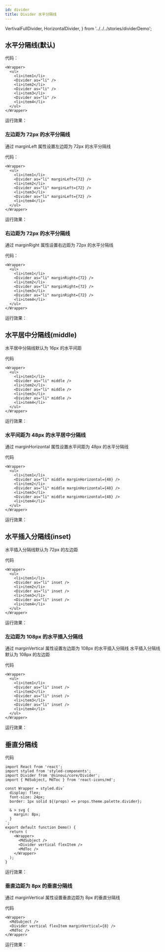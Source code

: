 ```yaml
---
id: divider
title: Divider 水平分隔线
---
```


  VertivalFullDivider,
  HorizontalDivider,
} from '../../../stories/dividerDemo';

## 水平分隔线(默认)

代码：

```tsx
<Wrapper>
  <ul>
    <li>item1</li>
    <Divider as="li" />
    <li>item2</li>
    <Divider as="li" />
    <li>item3</li>
    <Divider as="li" />
    <li>item4</li>
  </ul>
</Wrapper>
```

运行效果：

<CardStoryLayout>
  <HorizontalDivider />
</CardStoryLayout>

### 左边距为 72px 的水平分隔线

通过 marginLeft 属性设置左边距为 72px 的水平分隔线

代码：

```tsx
<Wrapper>
  <ul>
    <li>item1</li>
    <Divider as="li" marginLeft={72} />
    <li>item2</li>
    <Divider as="li" marginLeft={72} />
    <li>item3</li>
    <Divider as="li" marginLeft={72} />
    <li>item4</li>
  </ul>
</Wrapper>
```

运行效果：

<CardStoryLayout>
  <HorizontalDivider marginLeft={72} />
</CardStoryLayout>

### 右边距为 72px 的水平分隔线

通过 marginRight 属性设置右边距为 72px 的水平分隔线

代码：

```tsx
<Wrapper>
  <ul>
    <li>item1</li>
    <Divider as="li" marginRight={72} />
    <li>item2</li>
    <Divider as="li" marginRight={72} />
    <li>item3</li>
    <Divider as="li" marginRight={72} />
    <li>item4</li>
  </ul>
</Wrapper>
```

运行效果：

<CardStoryLayout>
  <HorizontalDivider marginRight={72} />
</CardStoryLayout>

## 水平居中分隔线(middle)

水平居中分隔线默认为 16px 的水平间距

代码

```tsx
<Wrapper>
  <ul>
    <li>item1</li>
    <Divider as="li" middle />
    <li>item2</li>
    <Divider as="li" middle />
    <li>item3</li>
    <Divider as="li" middle />
    <li>item4</li>
  </ul>
</Wrapper>
```

运行效果：

<CardStoryLayout>
  <HorizontalDivider middle />
</CardStoryLayout>

### 水平间距为 48px 的水平居中分隔线

通过 marginHorizontal 属性设置水平间距为 48px 的水平分隔线

代码

```tsx
<Wrapper>
  <ul>
    <li>item1</li>
    <Divider as="li" middle marginHorizontal={48} />
    <li>item2</li>
    <Divider as="li" middle marginHorizontal={48} />
    <li>item3</li>
    <Divider as="li" middle marginHorizontal={48} />
    <li>item4</li>
  </ul>
</Wrapper>
```

运行效果：

<CardStoryLayout>
  <HorizontalDivider middle marginHorizontal={48} />
</CardStoryLayout>

## 水平插入分隔线(inset)

水平插入分隔线默认为 72px 的左边距

代码

```tsx
<Wrapper>
  <ul>
    <li>item1</li>
    <Divider as="li" inset />
    <li>item2</li>
    <Divider as="li" inset />
    <li>item3</li>
    <Divider as="li" inset />
    <li>item4</li>
  </ul>
</Wrapper>
```

运行效果：

<CardStoryLayout>
  <HorizontalDivider inset />
</CardStoryLayout>

### 左边距为 108px 的水平插入分隔线

通过 marginVertical 属性设置左边距为 108px 的水平插入分隔线
水平插入分隔线默认为 108px 的左边距

代码

```tsx
<Wrapper>
  <ul>
    <li>item1</li>
    <Divider as="li" inset />
    <li>item2</li>
    <Divider as="li" inset />
    <li>item3</li>
    <Divider as="li" inset />
    <li>item4</li>
  </ul>
</Wrapper>
```

运行效果：

<CardStoryLayout>
  <HorizontalDivider inset marginLeft={108} />
</CardStoryLayout>

## 垂直分隔线

代码

```tsx
import React from 'react';
import styled from 'styled-components';
import Divider from '@sinoui/core/Divider';
import { MdSubject, MdToc } from 'react-icons/md';

const Wrapper = styled.div`
  display: flex;
  font-size: 24px;
  border: 1px solid ${(props) => props.theme.palette.divider};

  & > svg {
    margin: 8px;
  }
`;
export default function Demo() {
  return (
    <Wrapper>
      <MdSubject />
      <Divider vertical flexItem />
      <MdToc />
    </Wrapper>
  );
}
```

运行效果：

<CardStoryLayout>
  <VertivalFullDivider />
</CardStoryLayout>

### 垂直边距为 8px 的垂直分隔线

通过 marginVertical 属性设置垂直边距为 8px 的垂直分隔线

代码

```tsx
<Wrapper>
  <MdSubject />
  <Divider vertical flexItem marginVertical={8} />
  <MdToc />
</Wrapper>
```

运行效果：

<CardStoryLayout>
  <VertivalFullDivider marginVertical={8} />
</CardStoryLayout>
